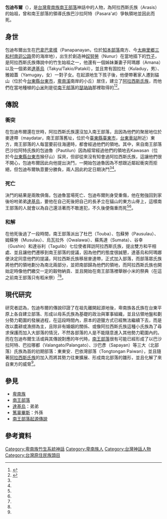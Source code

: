 '''包迪布爾'''（{{lang-pyu|Pawtipel/Pautibur}}），是[[台灣|台灣]][[卑南族|卑南族]][[南王部落|南王部落]]神話中的人物，為阿拉西斯氏族（Arasis）的始祖，曾和南王部落的領導氏族巴沙拉阿特（Pasara'at）爭執領地並因此而死。
==身世==
包迪布爾出生在[[巴拿巴拿樣|巴拿巴拿樣]]（Panapanayan，位於[[知本部落|知本部落]]南方、今[[太麻里鄉|太麻里鄉]][[三和村_(臺東縣)|三和村]][[南迴公路|南迴公路]]旁的海岸地），出生於創造神[[奴努勞|奴努勞]]（Nunur）在當地插下的[[竹子|竹子]]，是阿拉西斯氏族傳說中的竹生始祖之一，他還有一個姊妹兼妻子阿瑪娜（Amana）以及一個弟弟[[達基烏|達基烏]]（Takyu/Takio/Patakil），並且育有固拉杜（Kuladuy，男）、雅姆蓋（Yamugay，女）一對子女。在起源地生下孩子後，他便帶著家人遷到貓山（位於今[[台東縣|台東縣]][[台東市|台東市]]，[[卑南溪|卑南溪]]南岸的小丘）居住，建立了[[阿拉西斯氏族|阿拉西斯氏族]]，而他們在當地種植的[[小米|小米]]則是從[[南王部落|南王部落]]的[[瑟訥訥|瑟訥訥]]那裡取得的<ref name="台灣原住民史-卑南族史篇">{{cite book|last=|first=|date=1998-12-01|title=台灣原住民史-卑南族史篇|url=https://tm.ncl.edu.tw/article?u=022_001_00000738&lang=chn|location=|publisher=國史館台灣文獻館|page=|isbn=9789570231434|author=宋龍生|access-date=2021-03-18|archive-date=2021-06-06|archive-url=https://web.archive.org/web/20210606041529/https://tm.ncl.edu.tw/article?u=022_001_00000738&lang=chn|dead-url=no}}</ref><ref name="番族慣習調查報告書第五卷排灣族．第二卷">{{cite book|last=|first=|date=2003-10-01|title=番族慣習調查報告書第二卷阿美族、卑南族|url=https://tm.ncl.edu.tw/article?u=022_004_00003743&lang=chn|location=|publisher=中央研究院民族所|page=|isbn=9789576717352|author=臺灣總督府臨時臺灣舊慣調查會|access-date=2021-03-18|archive-date=2021-01-28|archive-url=https://web.archive.org/web/20210128064743/https://tm.ncl.edu.tw/article?u=022_004_00003743&lang=chn|dead-url=no}}</ref>。
==傳說==
===衝突===
在包迪布爾還在世時，阿拉西斯氏族還沒加入南王部落，且因為他們的聚居地位於麥達帶（maydatar，南王部落舊址，位於今[[臺東縣|臺東縣]][[臺東市|臺東市]]，[[台東車站|台東車站]]附近）東方，南王部落的人每當要前往海邊時，都會經過他們的領地。其中，來自南王部落巴沙拉阿特氏族的包迪魯（Pautilun）因為經常經過他們的領地去Kawasan（位於今[[台東縣|台東縣]][[台東市|台東市]]猴仔山）採貝，但卻從來沒有知會過阿拉西斯氏族，這讓他們很不開心，包迪布爾因此向他提出決鬥，一開始包迪魯因為不想跟近鄰起衝突而拒絕，但包迪布爾執意要分勝負，兩人因此約定日期決鬥<ref name="台灣原住民史-卑南族史篇"/><ref name="番族慣習調查報告書第五卷排灣族．第二卷"/>。
===死亡===
決鬥的結果是兩敗俱傷，包迪魯當場死亡、包迪布爾則身受重傷，他在勉強回到家後吩咐弟弟[[達基烏|達基烏]]，要他在自己死後把自己的長矛立在貓山的東方山脊上，這樣南王部落的人就會以為自己還活著而不敢進犯，不久後便傷重而死<ref name="台灣原住民史-卑南族史篇"/><ref name="番族慣習調查報告書第五卷排灣族．第二卷"/>。
===和解===
在他死後過了一段時間，南王部落派出了杜巴（Touba）、包蘇勞（Pausulau）、姆蘇勞（Musulau）、烏瓦拉外（Owalawai）、蘇馬達（Sumata）、谷幸（Gushin）和達谷利（Tagulib）七位使者拜訪阿拉西斯氏族，提出雙方和平相處、並且讓他們遷移到南王部落的提議，因為他們的態度很誠懇，達基烏和阿瑪娜便決定同意他們的提議，阿拉西斯氏族移居麥達帶，正式加入部落，而部落眾氏族將他們的領地劃分為南北兩部分，並把南部歸為他們的領地，而阿拉西斯氏族也開始定時像他們繳交一定的穀物納貢、並且開始在南王部落裡舉辦小米的祭典（在這之前南王部落只有稻米祭）<ref name="台灣原住民史-卑南族史篇"/><ref name="番族慣習調查報告書第五卷排灣族．第二卷"/>。
==現代研究==
研究者認為，包迪布爾的傳說印證了在祖先離開起源地後，卑南族各氏族在台東平原上各自建立部落、形成以母系氏族為基礎的政治與軍事組織，並且佔領地盤和劃分勢力範圍的發展過程，在這段時間內，原本的遊獵方式已經無法繼續下去，而是改以農耕或漁撈為主，且除非有婚姻的關係、或像阿拉西斯氏族這種小氏族為了尋求保護而加入大部落的情況，不然各部落的人是不能隨意進入其他勢力範圍內的。而在包迪布爾生活或與其傳說對應的年代時，[[南王部落|南王部落]]很有可能已經形成了以巴沙拉阿特、巴拉哪都（Valangato/Palangato）、沙巴彥（Sapayan）等三大（北部落）氏族為首的初期部落：東東安．巴依灣部落（Tongtongan Paiwan），並且隨著[[阿拉西斯氏族|阿拉西斯氏族]]的加入而將其勢力往東擴展、形成南北部落的雛形，並且化解了來自東方的威脅<ref name="台灣原住民史-卑南族史篇"/>。

==參見==
*[[卑南族|卑南族]]
*[[南王部落|南王部落]]
*[[達基烏|達基烏]]：弟弟
*[[篤辜畢斯|篤辜畢斯]]：外孫
*[[南王部落起源傳說|南王部落起源傳說]]
==參考資料==
{{reflist}}

[[Category:卑南族竹生系統神話|Category:卑南族竹生系統神話]]
[[Category:卑南族人|Category:卑南族人]]
[[Category:台灣神話人物|Category:台灣神話人物]]
[[Category:台灣原住民族頭目|Category:台灣原住民族頭目]]